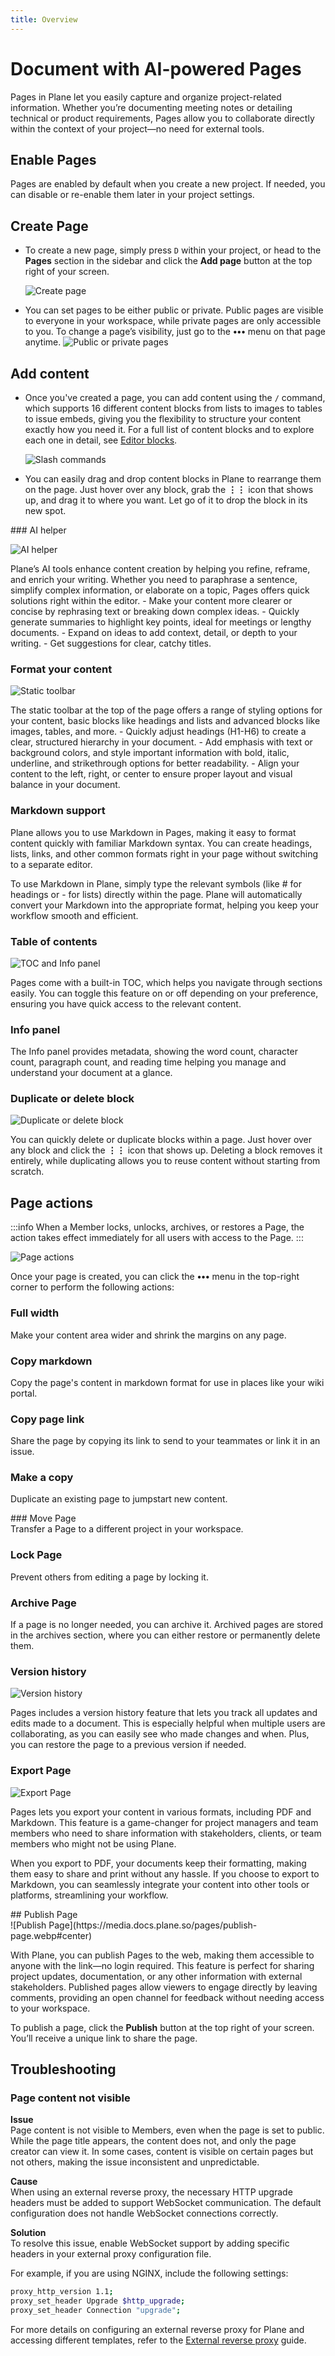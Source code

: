```yaml
---
title: Overview
---
```


# Document with AI-powered Pages

Pages in Plane let you easily capture and organize project-related information. Whether you’re documenting meeting notes or detailing technical or product requirements, Pages allow you to collaborate directly within the context of your project—no need for external tools.

## Enable Pages
Pages are enabled by default when you create a new project. If needed, you can disable or re-enable them later in your project settings.

## Create Page
- To create a new page, simply press `D` within your project, or head to the **Pages** section in the sidebar and click the **Add page** button at the top right of your screen.

  ![Create page](https://media.docs.plane.so/pages/create-page.webp#center)

- You can set pages to be either public or private. Public pages are visible to everyone in your workspace, while private pages are only accessible to you. To change a page’s visibility, just go to the **•••** menu on that page anytime.
  ![Public or private pages](https://media.docs.plane.so/pages/public-private-page.webp#center)

## Add content
- Once you've created a page, you can add content using the `/` command, which supports 16 different content blocks from lists to images to tables to issue embeds, giving you the flexibility to structure your content exactly how you need it. For a full list of content blocks and to explore each one in detail, see [Editor blocks](/core-concepts/pages/editor-blocks). 

  ![Slash commands](https://media.docs.plane.so/pages/slash-commands.webp#center)

- You can easily drag and drop content blocks in Plane to rearrange them on the page. Just hover over any block, grab the **⋮⋮** icon that shows up, and drag it to where you want. Let go of it to drop the block in its new spot.

<div className="tag-wrapper">
### AI helper
<Tags 
  tags={[ 
    { name: "Pro", additionalClass: "pro" }
  ]} 
 />
</div>

![AI helper](https://media.docs.plane.so/pages/ai-helper.webp#center)

Plane’s AI tools enhance content creation by helping you refine, reframe, and enrich your writing. Whether you need to paraphrase a sentence, simplify complex information, or elaborate on a topic, Pages offers quick solutions right within the editor.
    - Make your content more clearer or concise by rephrasing text or breaking down complex ideas.
    - Quickly generate summaries to highlight key points, ideal for meetings or lengthy documents.
    - Expand on ideas to add context, detail, or depth to your writing.
    - Get suggestions for clear, catchy titles.

### Format your content
![Static toolbar](https://media.docs.plane.so/pages/static-toolbar.webp#center)

The static toolbar at the top of the page offers a range of styling options for your content, basic blocks like headings and lists and advanced blocks like images, tables, and more.
    - Quickly adjust headings (H1-H6) to create a clear, structured hierarchy in your document.
    - Add emphasis with text or background colors, and style important information with bold, italic, underline, and strikethrough options for better readability.
    - Align your content to the left, right, or center to ensure proper layout and visual balance in your document.

### Markdown support
Plane allows you to use Markdown in Pages, making it easy to format content quickly with familiar Markdown syntax. You can create headings, lists, links, and other common formats right in your page without switching to a separate editor.

To use Markdown in Plane, simply type the relevant symbols (like # for headings or - for lists) directly within the page. Plane will automatically convert your Markdown into the appropriate format, helping you keep your workflow smooth and efficient.

### Table of contents
![TOC and Info panel](https://media.docs.plane.so/pages/toc-info-panel.webp#center)

Pages come with a built-in TOC, which helps you navigate through sections easily. You can toggle this feature on or off depending on your preference, ensuring you have quick access to the relevant content.

### Info panel
The Info panel provides metadata, showing the word count, character count, paragraph count, and reading time helping you manage and understand your document at a glance.


### Duplicate or delete block
![Duplicate or delete block](https://media.docs.plane.so/pages/delete-duplicate-block.webp#center)

You can quickly delete or duplicate blocks within a page. Just hover over any block and click the **⋮⋮** icon that shows up. Deleting a block removes it entirely, while duplicating allows you to reuse content without starting from scratch.


## Page actions

:::info
When a Member locks, unlocks, archives, or restores a Page, the action takes effect immediately for all users with access to the Page.
:::


![Page actions](https://media.docs.plane.so/pages/page-actions.webp#center)

Once your page is created, you can click the **•••** menu in the top-right corner to perform the following actions:

### Full width
Make your content area wider and shrink the margins on any page.

### Copy markdown 
Copy the page's content in markdown format for use in places like your wiki portal.

### Copy page link
Share the page by copying its link to send to your teammates or link it in an issue.

### Make a copy 
Duplicate an existing page to jumpstart new content.

<div className="tag-wrapper">
### Move Page
<Tags 
  tags={[ 
    { name: "Pro", additionalClass: "pro" }
  ]} 
 />
</div>
Transfer a Page to a different project in your workspace.


### Lock Page
Prevent others from editing a page by locking it.

### Archive Page
If a page is no longer needed, you can archive it. Archived pages are stored in the archives section, where you can either restore or permanently delete them.

### Version history
![Version history](https://media.docs.plane.so/pages/version-history.webp#center)

Pages includes a version history feature that lets you track all updates and edits made to a document. This is especially helpful when multiple users are collaborating, as you can easily see who made changes and when. Plus, you can restore the page to a previous version if needed.

### Export Page
![Export Page](https://media.docs.plane.so/pages/export-page.webp#center)

Pages lets you export your content in various formats, including PDF and Markdown. This feature is a game-changer for project managers and team members who need to share information with stakeholders, clients, or team members who might not be using Plane.

When you export to PDF, your documents keep their formatting, making them easy to share and print without any hassle. If you choose to export to Markdown, you can seamlessly integrate your content into other tools or platforms, streamlining your workflow.

<div className="tag-wrapper">
## Publish Page
<Tags 
  tags={[ 
    { name: "Pro", additionalClass: "pro" }
  ]} 
 />
</div>
![Publish Page](https://media.docs.plane.so/pages/publish-page.webp#center)

With Plane, you can publish Pages to the web, making them accessible to anyone with the link—no login required. This feature is perfect for sharing project updates, documentation, or any other information with external stakeholders. Published pages allow viewers to engage directly by leaving comments, providing an open channel for feedback without needing access to your workspace.

To publish a page, click the **Publish** button at the top right of your screen. You’ll receive a unique link to share the page.

## Troubleshooting

### Page content not visible

**Issue**  
Page content is not visible to Members, even when the page is set to public. While the page title appears, the content does not, and only the page creator can view it. In some cases, content is visible on certain pages but not others, making the issue inconsistent and unpredictable.

**Cause**  
When using an external reverse proxy, the necessary HTTP upgrade headers must be added to support WebSocket communication. The default configuration does not handle WebSocket connections correctly.

**Solution**  
To resolve this issue, enable WebSocket support by adding specific headers in your external proxy configuration file.

For example, if you are using NGINX, include the following settings:

```bash
proxy_http_version 1.1;
proxy_set_header Upgrade $http_upgrade;
proxy_set_header Connection "upgrade";
```

For more details on configuring an external reverse proxy for Plane and accessing different templates, refer to the [External reverse proxy](https://developers.plane.so/self-hosting/govern/reverse-proxy) guide.